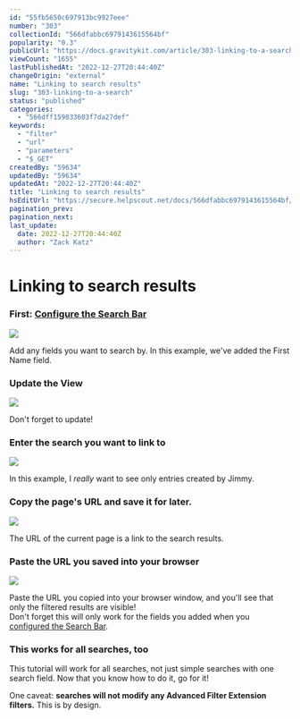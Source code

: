 ```yaml
---
id: "55fb5650c697913bc9927eee"
number: "303"
collectionId: "566dfabbc6979143615564bf"
popularity: "0.3"
publicUrl: "https://docs.gravitykit.com/article/303-linking-to-a-search"
viewCount: "1655"
lastPublishedAt: "2022-12-27T20:44:40Z"
changeOrigin: "external"
name: "Linking to search results"
slug: "303-linking-to-a-search"
status: "published"
categories: 
  - "566dff159033603f7da27def"
keywords: 
  - "filter"
  - "url"
  - "parameters"
  - "$_GET"
createdBy: "59634"
updatedBy: "59634"
updatedAt: "2022-12-27T20:44:40Z"
title: "Linking to search results"
hsEditUrl: "https://secure.helpscout.net/docs/566dfabbc6979143615564bf/article/55fb5650c697913bc9927eee"
pagination_prev: 
pagination_next: 
last_update:
  date: 2022-12-27T20:44:40Z
  author: "Zack Katz"
---
```


# Linking to search results



### First: [Configure the Search Bar](https://docs.gravitykit.com/article/189-configuring-the-search-bar)

![](https://www.gravitykit.com/wp-content/uploads/2018/01/first-configure-the-search-bar.png?1442534958)

Add any fields you want to search by. In this example, we've added the First Name field.

### Update the View

![](https://www.gravitykit.com/wp-content/uploads/2018/01/update-the-view.png?1442534959)

Don't forget to update!

### Enter the search you want to link to

![](https://www.gravitykit.com/wp-content/uploads/2018/01/enter-the-search-you-want-to-link-to.png?1442534959)

In this example, I *really* want to see only entries created by Jimmy.

### Copy the page's URL and save it for later.

![](https://www.gravitykit.com/wp-content/uploads/2018/01/copy-the-page-s-url-and-save-it-for-later.png?1442534960)

The URL of the current page is a link to the search results.

### Paste the URL you saved into your browser

![](https://www.gravitykit.com/wp-content/uploads/2018/01/paste-the-url-you-saved-into-your-browser.png?1442534962)

Paste the URL you copied into your browser window, and you'll see that only the filtered results are visible!   
Don't forget this will only work for the fields you added when you [configured the Search Bar](https://docs.gravitykit.com/article/189-configuring-the-search-bar).

### This works for all searches, too

This tutorial will work for all searches, not just simple searches with one search field. Now that you know how to do it, go for it!

One caveat: **searches will not modify any Advanced Filter Extension filters.** This is by design.

